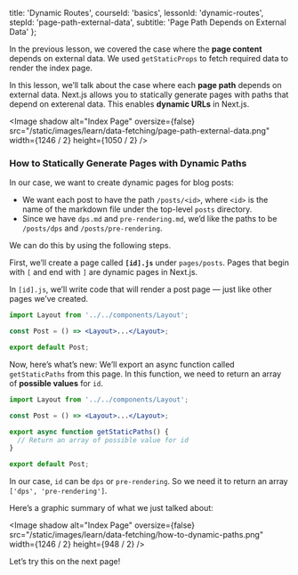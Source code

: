 
  title: 'Dynamic Routes',
  courseId: 'basics',
  lessonId: 'dynamic-routes',
  stepId: 'page-path-external-data',
  subtitle: 'Page Path Depends on External Data'
};

In the previous lesson, we covered the case where the **page content** depends on external data. We used `getStaticProps` to fetch required data to render the index page.

In this lesson, we’ll talk about the case where each **page path** depends on external data. Next.js allows you to statically generate pages with paths that depend on exterenal data. This enables **dynamic URLs** in Next.js.

<Image
  shadow
  alt="Index Page"
  oversize={false}
  src="/static/images/learn/data-fetching/page-path-external-data.png"
  width={1246 / 2}
  height={1050 / 2}
/>

### How to Statically Generate Pages with Dynamic Paths

In our case, we want to create dynamic pages for blog posts:

- We want each post to have the path `/posts/<id>`, where `<id>` is the name of the markdown file under the top-level `posts` directory.
- Since we have `dps.md` and `pre-rendering.md`, we’d like the paths to be `/posts/dps` and `/posts/pre-rendering`.

We can do this by using the following steps.

First, we’ll create a page called **`[id].js`** under `pages/posts`. Pages that begin with `[` and end with `]` are dynamic pages in Next.js.

In `[id].js`, we’ll write code that will render a post page — just like other pages we’ve created.

```jsx
import Layout from '../../components/Layout';

const Post = () => <Layout>...</Layout>;

export default Post;
```

Now, here’s what’s new: We’ll export an async function called `getStaticPaths` from this page. In this function, we need to return an array of **possible values** for `id`.

```jsx
import Layout from '../../components/Layout';

const Post = () => <Layout>...</Layout>;

export async function getStaticPaths() {
  // Return an array of possible value for id
}

export default Post;
```

In our case, `id` can be `dps` or `pre-rendering`. So we need it to return an array `['dps', 'pre-rendering']`.

Here’s a graphic summary of what we just talked about:

<Image
  shadow
  alt="Index Page"
  oversize={false}
  src="/static/images/learn/data-fetching/how-to-dynamic-paths.png"
  width={1246 / 2}
  height={948 / 2}
/>

Let’s try this on the next page!

